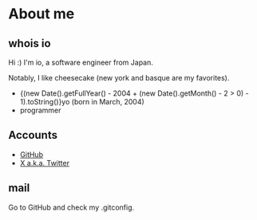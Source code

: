 # About me

## whois io

Hi :) I'm io, a software engineer from Japan.

Notably, I like cheesecake (new york and basque are my favorites).

-   {(new Date().getFullYear() - 2004 + (new Date().getMonth() - 2 > 0) - 1).toString()}yo (born in March, 2004)
-   programmer

## Accounts

-   [GitHub](https://github.com/iokira)
-   [X a.k.a. Twitter](https://twitter.com/iokira_jp)

## mail

Go to GitHub and check my .gitconfig.
